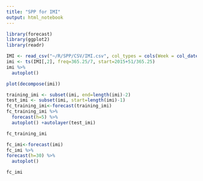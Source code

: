 ```yaml
---
title: "SPP for IMI"
output: html_notebook
---
```


```r
library(forecast)
library(ggplot2)
library(readr)
```

```r
IMI <- read_csv("~/R/SPP/CSV/IMI.csv", col_types = cols(Week = col_date(format = "%Y-%m-%d")))
imi <- ts(IMI[,2], freq=365.25/7, start=2015+51/365.25)
imi %>%
  autoplot()
```

```r
plot(decompose(imi))
```

```r
training_imi <- subset(imi, end=length(imi)-2)
test_imi <- subset(imi, start=length(imi)-1)
fc_training_imi<-forecast(training_imi)
fc_training_imi %>%
  forecast(h=5) %>%
  autoplot() +autolayer(test_imi)
```

```r
fc_training_imi
```

```r
fc_imi<-forecast(imi)
fc_imi %>%
forecast(h=30) %>%
  autoplot()
```

```r
fc_imi
```

